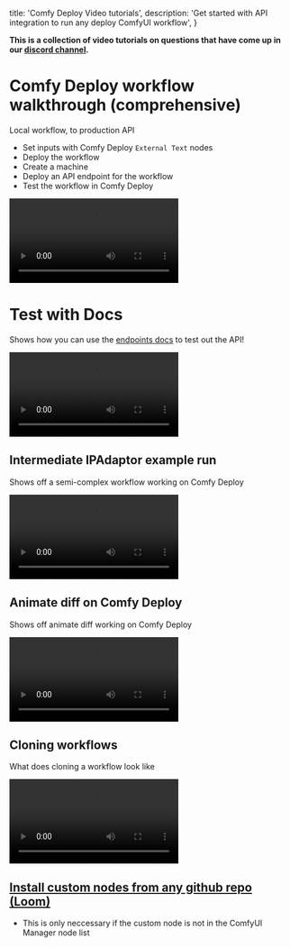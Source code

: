   title: 'Comfy Deploy Video tutorials',
  description:
    'Get started with API integration to run any deploy ComfyUI workflow',
}

**This is a collection of video tutorials on questions that have come up in our [discord channel](https://discord.gg/Zrar7yP6MJ).**

# Comfy Deploy workflow walkthrough (comprehensive)

Local workflow, to production API
- Set inputs with Comfy Deploy `External Text` nodes
- Deploy the workflow 
- Create a machine
- Deploy an API endpoint for the workflow
- Test the workflow in Comfy Deploy

<video controls>
  <source src="https://pub-1a2bca0642c24fcfb84ce8d8415958d3.r2.dev/comfydeploy_base-sd-setup.mp4" type="video/mp4"/>
  Your browser does not support the video tag.
</video>



# Test with Docs
Shows how you can use the <a href='/docs/endpoints'>endpoints docs</a> to test out the API!

<video controls>
  <source src="https://pub-1a2bca0642c24fcfb84ce8d8415958d3.r2.dev/comfydeploy_interactive_docs.mp4" type="video/mp4"/>
  Your browser does not support the video tag.
</video>

## Intermediate IPAdaptor example run 
Shows off a semi-complex workflow working on Comfy Deploy

<video controls>
  <source src="https://pub-1a2bca0642c24fcfb84ce8d8415958d3.r2.dev/ipadapters-test.mp4" type="video/mp4"/>
  Your browser does not support the video tag.
</video>

## Animate diff on Comfy Deploy
Shows off animate diff working on Comfy Deploy

<video controls>
  <source src="https://pub-1a2bca0642c24fcfb84ce8d8415958d3.r2.dev/comfydeploy-animediff.mp4" type="video/mp4"/>
  Your browser does not support the video tag.
</video>

## Cloning workflows
What does cloning a workflow look like

<video controls>
  <source src="https://pub-1a2bca0642c24fcfb84ce8d8415958d3.r2.dev/comfydeploy-clone-template.mp4" type="video/mp4"/>
  Your browser does not support the video tag.
</video>

## [Install custom nodes from any github repo (Loom)](https://www.loom.com/share/c2025c5060e348839ade6a3a9d96441d?sid=6a57f779-0209-4341-a5fd-f99769cdb162)
- This is only neccessary if the custom node is not in the ComfyUI Manager node list